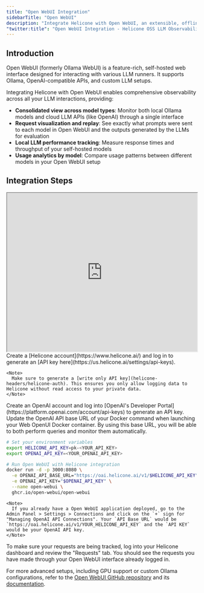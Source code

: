 ```yaml
---
title: "Open WebUI Integration"
sidebarTitle: "Open WebUI"
description: "Integrate Helicone with Open WebUI, an extensible, offline-capable interface for various LLM runners. Monitor interactions across Ollama, OpenAI-compatible APIs, and custom LLM setups."
"twitter:title": "Open WebUI Integration - Helicone OSS LLM Observability"
---
```


## Introduction

Open WebUI (formerly Ollama WebUI) is a feature-rich, self-hosted web interface designed for interacting with various LLM runners. It supports Ollama, OpenAI-compatible APIs, and custom LLM setups.

Integrating Helicone with Open WebUI enables comprehensive observability across all your LLM interactions, providing:

- **Consolidated view across model types**: Monitor both local Ollama models and cloud LLM APIs (like OpenAI) through a single interface
- **Request visualization and replay**: See exactly what prompts were sent to each model in Open WebUI and the outputs generated by the LLMs for evaluation
- **Local LLM performance tracking**: Measure response times and throughput of your self-hosted models
- **Usage analytics by model**: Compare usage patterns between different models in your Open WebUI setup

## Integration Steps

<iframe width="100%"
  height="420"
  src="https://www.youtube.com/embed/8iVHOkUrpSA?si=Jt1GVqA0wY4UI7sF" allow="accelerometer; autoplay; clipboard-write; encrypted-media; gyroscope; picture-in-picture; web-share" referrerpolicy="strict-origin-when-cross-origin" allowfullscreen></iframe>

<Steps>
  <Step title="Create a Helicone account + Generate an API Key">
    Create a [Helicone account](https://www.helicone.ai/) and log in to generate an [API key here](https://us.helicone.ai/settings/api-keys).

    <Note>
      Make sure to generate a [write only API key](helicone-headers/helicone-auth). This ensures you only allow logging data to Helicone without read access to your private data.
    </Note>

  </Step>

<Step title="Create an OpenAI account + Generate an API Key">
  Create an OpenAI account and log into [OpenAI's Developer
  Portal](https://platform.openai.com/account/api-keys) to generate an API key.
</Step>

  <Step title="Run your Open WebUI application using Helicone's base URL">
    Update the OpenAI API base URL of your Docker command when launching your Web OpenUI Docker container. By using this base URL, you will be able to both perform queries and monitor them automatically.

```bash
# Set your environment variables
export HELICONE_API_KEY=pk-<YOUR_API_KEY>
export OPENAI_API_KEY=<YOUR_OPENAI_API_KEY>

# Run Open WebUI with Helicone integration
docker run -d -p 3000:8080 \
  -e OPENAI_API_BASE_URL="https://oai.helicone.ai/v1/$HELICONE_API_KEY" \
  -e OPENAI_API_KEY="$OPENAI_API_KEY" \
  --name open-webui \
  ghcr.io/open-webui/open-webui
```

    <Note>
      If you already have a Open WebUI application deployed, go to the Admin Panel > Settings > Connections and click on the `+` sign for "Managing OpenAI API Connections". Your `API Base URL` would be `https://oai.helicone.ai/v1/YOUR_HELICONE_API_KEY` and the `API KEY` would be your OpenAI API key.
    </Note>

  </Step>

  <Step title="Make sure monitoring is working">
    To make sure your requests are being tracked, log into your Helicone dashboard and review the "Requests" tab.
    You should see the requests you have made through your Open WebUI interface already logged in.
  </Step>
</Steps>

For more advanced setups, including GPU support or custom Ollama configurations, refer to the [Open WebUI GitHub repository](https://github.com/open-webui/open-webui) and its [documentation](https://docs.openwebui.com/).
